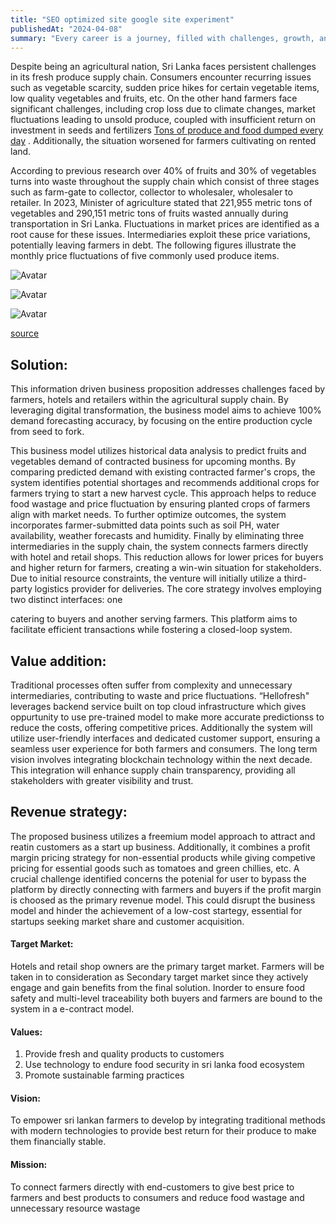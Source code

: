 ```yaml
---
title: "SEO optimized site google site experiment"
publishedAt: "2024-04-08"
summary: "Every career is a journey, filled with challenges, growth, and those significant moments that mark a shift in our path."
---
```


Despite being an agricultural nation, Sri Lanka faces persistent challenges in its fresh produce
supply chain. Consumers encounter recurring issues such as vegetable scarcity, sudden price
hikes for certain vegetable items, low quality vegetables and fruits, etc.
On the other hand farmers face significant challenges, including crop loss due to climate
changes, market fluctuations leading to unsold produce, coupled with insufficient return on
investment in seeds and fertilizers [Tons of produce and food dumped every day](https://www.sundaytimes.lk/230409/news/tons-of-produce-and-food-dumped-every-day-516721.html) . Additionally, the situation worsened for farmers
cultivating on rented land.

According to previous research over 40% of fruits and 30% of vegetables turns into
waste throughout the supply chain which consist of three stages such as farm-gate to collector,
collector to wholesaler, wholesaler to retailer. In 2023, Minister of
agriculture stated that 221,955 metric tons of vegetables and 290,151 metric tons of fruits
wasted annually during transportation in Sri Lanka. Fluctuations in market prices are
identified as a root cause for these issues. Intermediaries exploit these price variations,
potentially leaving farmers in debt. The following figures illustrate the monthly price
fluctuations of five commonly used produce items. 

![Avatar](/images/blog-post-1/figure1.png)

![Avatar](/images/blog-post-1/figure2.png)

![Avatar](/images/blog-post-1/figure3.png)

[source](http://www.statistics.gov.lk/DashBoard/Prices/)

## Solution:

This information driven business proposition addresses challenges faced by farmers,
hotels and retailers within the agricultural supply chain. By leveraging digital transformation,
the business model aims to achieve 100% demand forecasting accuracy, by focusing on the
entire production cycle from seed to fork.

This business model utilizes historical data analysis to predict fruits and vegetables
demand of contracted business for upcoming months. By comparing
predicted demand with existing contracted farmer's crops, the system identifies potential
shortages and recommends additional crops for farmers trying to start a new harvest cycle. This
approach helps to reduce food wastage and price fluctuation by ensuring planted crops of
farmers align with market needs.
To further optimize outcomes, the system incorporates farmer-submitted data points
such as soil PH, water availability, weather forecasts and humidity.
Finally by eliminating three intermediaries in the supply chain, the system connects
farmers directly with hotel and retail shops. This reduction allows for lower prices for buyers
and higher return for farmers, creating a win-win situation for stakeholders.
Due to initial resource constraints, the venture will initially utilize a third-party logistics
provider for deliveries. The core strategy involves employing two distinct interfaces: one

catering to buyers and another serving farmers. This platform aims to facilitate efficient
transactions while fostering a closed-loop system.

## Value addition:

Traditional processes often suffer from complexity and unnecessary intermediaries,
contributing to waste and price fluctuations. “Hellofresh" leverages backend service built on top cloud infrastructure which gives oppurtunity to use pre-trained model to make more accurate predictionss to reduce the costs, offering competitive prices.
Additionally the system will utilize user-friendly interfaces and dedicated customer
support, ensuring a seamless user experience for both farmers and
consumers.
The long term vision involves integrating blockchain technology within the next
decade. This integration will enhance supply chain transparency, providing all stakeholders
with greater visibility and trust.

## Revenue strategy:

The proposed business utilizes a freemium model approach to attract and reatin
customers as a start up business. Additionally, it combines a profit margin
pricing strategy for non-essential products while giving competive pricing for essential goods
such as tomatoes and green chillies, etc.
A crucial challenge identified concerns the potenial for user to bypass the platform by
directly connecting with farmers and buyers if the profit margin is choosed as the primary
revenue model. This could disrupt the business model and
hinder the achievement of a low-cost startegy, essential for startups seeking market share and
customer acquisition.

#### Target Market:

Hotels and retail shop owners are the primary target market. Farmers will be taken in
to consideration as Secondary target market since they actively engage and gain benefits from
the final solution. Inorder to ensure food safety and multi-level traceability both
buyers and farmers are bound to the system in a e-contract model.

#### Values: 

1. Provide fresh and quality products to customers
2. Use technology to endure food security in sri lanka food ecosystem
3. Promote sustainable farming practices

#### Vision:

To empower sri lankan farmers to develop by integrating traditional methods with modern
technologies to provide best return for their produce to make them financially stable.

#### Mission:
To connect farmers directly with end-customers to give best price to farmers and best products
to consumers and reduce food wastage and unnecessary resource wastage
